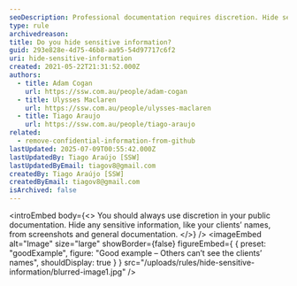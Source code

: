 ```yaml
---
seoDescription: Professional documentation requires discretion. Hide sensitive information like client names from public view to maintain confidentiality and trust.
type: rule
archivedreason:
title: Do you hide sensitive information?
guid: 293e828e-4d75-46b8-aa95-54d97717c6f2
uri: hide-sensitive-information
created: 2021-05-22T21:31:52.000Z
authors:
  - title: Adam Cogan
    url: https://ssw.com.au/people/adam-cogan
  - title: Ulysses Maclaren
    url: https://ssw.com.au/people/ulysses-maclaren
  - title: Tiago Araujo
    url: https://ssw.com.au/people/tiago-araujo
related:
  - remove-confidential-information-from-github
lastUpdated: 2025-07-09T00:55:42.000Z
lastUpdatedBy: Tiago Araújo [SSW]
lastUpdatedByEmail: tiagov8@gmail.com
createdBy: Tiago Araújo [SSW]
createdByEmail: tiagov8@gmail.com
isArchived: false
---
```


<introEmbed
  body={<>
You should always use discretion in your public documentation. Hide any sensitive information, like your clients’ names, from screenshots and general documentation.
  </>}
/>
<imageEmbed
  alt="Image"
  size="large"
  showBorder={false}
  figureEmbed={ {
    preset: "goodExample",
    figure: "Good example – Others can’t see the clients’ names",
    shouldDisplay: true
  } }
  src="/uploads/rules/hide-sensitive-information/blurred-image1.jpg"
/>
